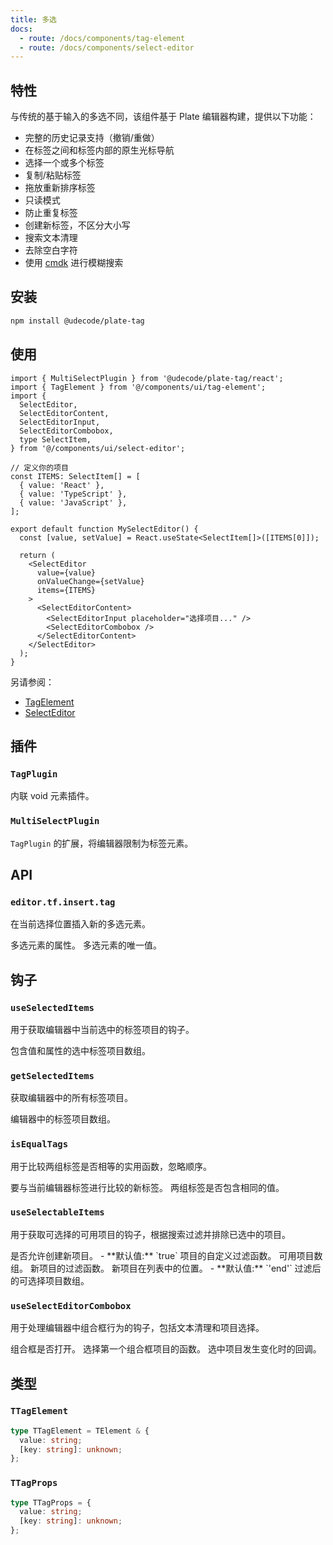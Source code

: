```yaml
---
title: 多选
docs:
  - route: /docs/components/tag-element
  - route: /docs/components/select-editor
---
```


<ComponentPreview name="select-editor-demo" />

<PackageInfo>

## 特性

与传统的基于输入的多选不同，该组件基于 Plate 编辑器构建，提供以下功能：

- 完整的历史记录支持（撤销/重做）
- 在标签之间和标签内部的原生光标导航
- 选择一个或多个标签
- 复制/粘贴标签
- 拖放重新排序标签
- 只读模式
- 防止重复标签
- 创建新标签，不区分大小写
- 搜索文本清理
- 去除空白字符
- 使用 [cmdk](https://github.com/pacocoursey/cmdk) 进行模糊搜索

</PackageInfo>

## 安装

```bash
npm install @udecode/plate-tag
```

## 使用

```tsx
import { MultiSelectPlugin } from '@udecode/plate-tag/react';
import { TagElement } from '@/components/ui/tag-element';
import {
  SelectEditor,
  SelectEditorContent,
  SelectEditorInput,
  SelectEditorCombobox,
  type SelectItem,
} from '@/components/ui/select-editor';

// 定义你的项目
const ITEMS: SelectItem[] = [
  { value: 'React' },
  { value: 'TypeScript' },
  { value: 'JavaScript' },
];

export default function MySelectEditor() {
  const [value, setValue] = React.useState<SelectItem[]>([ITEMS[0]]);

  return (
    <SelectEditor
      value={value}
      onValueChange={setValue}
      items={ITEMS}
    >
      <SelectEditorContent>
        <SelectEditorInput placeholder="选择项目..." />
        <SelectEditorCombobox />
      </SelectEditorContent>
    </SelectEditor>
  );
}
```

另请参阅：
- [TagElement](/docs/components/tag-element)
- [SelectEditor](/docs/components/select-editor)

## 插件

### `TagPlugin`

内联 void 元素插件。

### `MultiSelectPlugin`

`TagPlugin` 的扩展，将编辑器限制为标签元素。

## API

### `editor.tf.insert.tag`

在当前选择位置插入新的多选元素。

<API name="editor.tf.insert.tag">
<APIParameters>
  <APIItem name="props" type="TTagProps">
    多选元素的属性。
  </APIItem>
</APIParameters>

<APIOptions type="TTagProps">
  <APIItem name="value" type="string">
    多选元素的唯一值。
  </APIItem>
</APIOptions>
</API>

## 钩子

### `useSelectedItems`

用于获取编辑器中当前选中的标签项目的钩子。

<API name="useSelectedItems">
<APIReturns type="TTagProps[]">
  包含值和属性的选中标签项目数组。
</APIReturns>
</API>

### `getSelectedItems`

获取编辑器中的所有标签项目。

<API name="getSelectedItems">
<APIReturns type="TTagProps[]">
  编辑器中的标签项目数组。
</APIReturns>
</API>

### `isEqualTags`

用于比较两组标签是否相等的实用函数，忽略顺序。

<API name="isEqualTags">
<APIParameters>
  <APIItem name="newTags" type="TTagProps[]" optional>
    要与当前编辑器标签进行比较的新标签。
  </APIItem>
</APIParameters>

<APIReturns type="boolean">
  两组标签是否包含相同的值。
</APIReturns>
</API>

### `useSelectableItems`

用于获取可选择的可用项目的钩子，根据搜索过滤并排除已选中的项目。

<API name="useSelectableItems">
<APIOptions type="options">
  <APIItem name="allowNew" type="boolean" optional>
    是否允许创建新项目。
    - **默认值:** `true`
  </APIItem>
  <APIItem name="filter" type="(value: string, search: string) => boolean" optional>
    项目的自定义过滤函数。
  </APIItem>
  <APIItem name="items" type="T[]" optional>
    可用项目数组。
  </APIItem>
  <APIItem name="newItemFilter" type="(search: string) => boolean" optional>
    新项目的过滤函数。
  </APIItem>
  <APIItem name="newItemPosition" type="'end' | 'start'" optional>
    新项目在列表中的位置。
    - **默认值:** `'end'`
  </APIItem>
</APIOptions>

<APIReturns type="T[]">
  过滤后的可选择项目数组。
</APIReturns>
</API>

### `useSelectEditorCombobox`

用于处理编辑器中组合框行为的钩子，包括文本清理和项目选择。

<API name="useSelectEditorCombobox">
<APIOptions type="options">
  <APIItem name="open" type="boolean">
    组合框是否打开。
  </APIItem>
  <APIItem name="selectFirstItem" type="() => void">
    选择第一个组合框项目的函数。
  </APIItem>
  <APIItem name="onValueChange" type="(items: TTagProps[]) => void" optional>
    选中项目发生变化时的回调。
  </APIItem>
</APIOptions>
</API>

## 类型

### `TTagElement`

```ts
type TTagElement = TElement & {
  value: string;
  [key: string]: unknown;
};
```

### `TTagProps`

```ts
type TTagProps = {
  value: string;
  [key: string]: unknown;
};
```